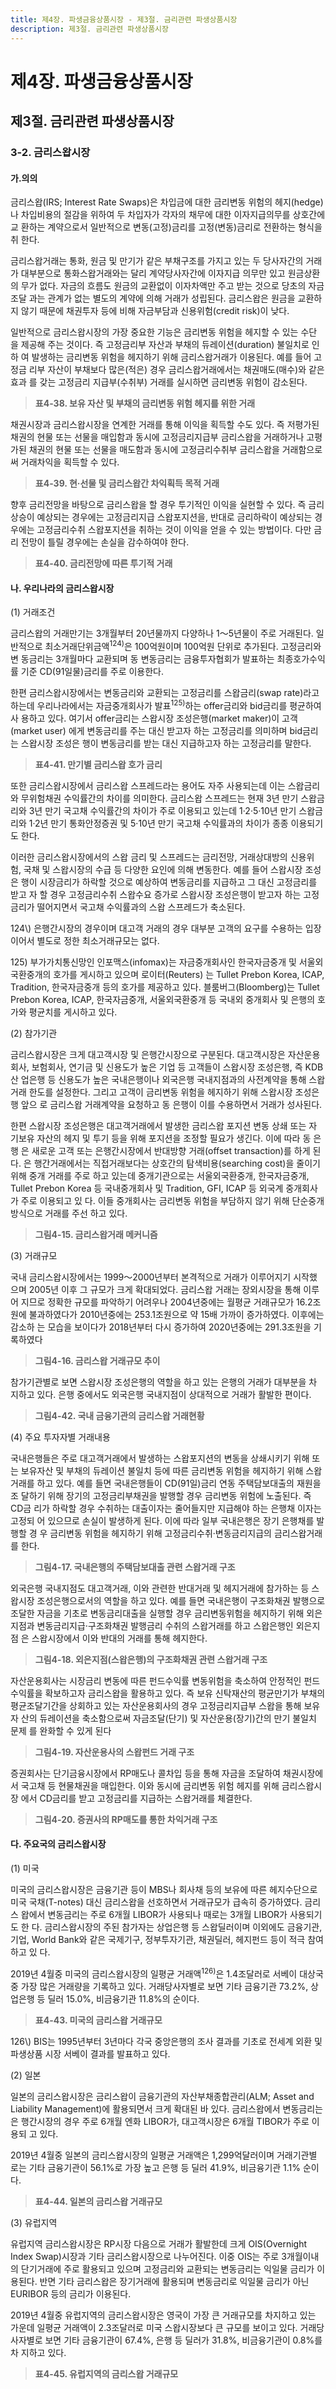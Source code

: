 ```yaml
---
title: 제4장. 파생금융상품시장 - 제3절. 금리관련 파생상품시장
description: 제3절. 금리관련 파생상품시장
---
```


# 제4장. 파생금융상품시장

## 제3절. 금리관련 파생상품시장

### 3-2. 금리스왑시장

#### 가.의의

금리스왑(IRS; Interest Rate Swaps)은 차입금에 대한 금리변동 위험의 헤지(hedge)나
차입비용의 절감을 위하여 두 차입자가 각자의 채무에 대한 이자지급의무를 상호간에 교
환하는 계약으로서 일반적으로 변동(고정)금리를 고정(변동)금리로 전환하는 형식을 취
한다.

금리스왑거래는 통화, 원금 및 만기가 같은 부채구조를 가지고 있는 두 당사자간의 거래
가 대부분으로 통화스왑거래와는 달리 계약당사자간에 이자지급 의무만 있고 원금상환 의
무가 없다. 자금의 흐름도 원금의 교환없이 이자차액만 주고 받는 것으로 당초의 자금조달
과는 관계가 없는 별도의 계약에 의해 거래가 성립된다. 금리스왑은 원금을 교환하지 않기
때문에 채권투자 등에 비해 자금부담과 신용위험(credit risk)이 낮다.

일반적으로 금리스왑시장의 가장 중요한 기능은 금리변동 위험을 헤지할 수 있는 수단
을 제공해 주는 것이다. 즉 고정금리부 자산과 부채의 듀레이션(duration) 불일치로 인하
여 발생하는 금리변동 위험을 헤지하기 위해 금리스왑거래가 이용된다. 예를 들어 고정금
리부 자산이 부채보다 많은(적은) 경우 금리스왑거래에서는 채권매도(매수)와 같은 효과
를 갖는 고정금리 지급부(수취부) 거래를 실시하면 금리변동 위험이 감소된다.

> __표4-38. 보유 자산 및 부채의 금리변동 위험 헤지를 위한 거래__

<GCenterImg src ="/fm/t4-22.png" caption="표4-22. 주요 선물거래소의 금리선물 거래규모"/>


채권시장과 금리스왑시장을 연계한 거래를 통해 이익을 획득할 수도 있다. 즉 저평가된
채권의 현물 또는 선물을 매입함과 동시에 고정금리지급부 금리스왑을 거래하거나 고평
가된 채권의 현물 또는 선물을 매도함과 동시에 고정금리수취부 금리스왑을 거래함으로
써 거래차익을 획득할 수 있다.

> __표4-39. 현·선물 및 금리스왑간 차익획득 목적 거래__

<GCenterImg src ="/fm/t4-22.png" caption="표4-22. 주요 선물거래소의 금리선물 거래규모"/>


향후 금리전망을 바탕으로 금리스왑을 할 경우 투기적인 이익을 실현할 수 있다. 즉 금리
상승이 예상되는 경우에는 고정금리지급 스왑포지션을, 반대로 금리하락이 예상되는 경
우에는 고정금리수취 스왑포지션을 취하는 것이 이익을 얻을 수 있는 방법이다. 다만 금리
전망이 틀릴 경우에는 손실을 감수하여야 한다.

> __표4-40. 금리전망에 따른 투기적 거래__

<GCenterImg src ="/fm/t4-22.png" caption="표4-22. 주요 선물거래소의 금리선물 거래규모"/>


#### 나. 우리나라의 금리스왑시장

(1) 거래조건

금리스왑의 거래만기는 3개월부터 20년물까지 다양하나 1〜5년물이 주로 거래된다. 일
반적으로 최소거래단위금액$^{124)}$은 100억원이며 100억원 단위로 추가된다. 고정금리와 변
동금리는 3개월마다 교환되며 동 변동금리는 금융투자협회가 발표하는 최종호가수익률
기준 CD(91일물)금리를 주로 이용한다.

한편 금리스왑시장에서는 변동금리와 교환되는 고정금리를 스왑금리(swap rate)라고
하는데 우리나라에서는 자금중개회사가 발표$^{125)}$하는 offer금리와 bid금리를 평균하여 사
용하고 있다. 여기서 offer금리는 스왑시장 조성은행(market maker)이 고객(market user)
에게 변동금리를 주는 대신 받고자 하는 고정금리를 의미하며 bid금리는 스왑시장 조성은
행이 변동금리를 받는 대신 지급하고자 하는 고정금리를 말한다.

> __표4-41. 만기별 금리스왑 호가 금리__

<GCenterImg src ="/fm/t4-22.png" caption="표4-22. 주요 선물거래소의 금리선물 거래규모"/>


또한 금리스왑시장에서 금리스왑 스프레드라는 용어도 자주 사용되는데 이는 스왑금리
와 무위험채권 수익률간의 차이를 의미한다. 금리스왑 스프레드는 현재 3년 만기 스왑금
리와 3년 만기 국고채 수익률간의 차이가 주로 이용되고 있는데 1·2·5·10년 만기 스왑금
리와 1·2년 만기 통화안정증권 및 5·10년 만기 국고채 수익률과의 차이가 종종 이용되기도 한다.

이러한 금리스왑시장에서의 스왑 금리 및 스프레드는 금리전망, 거래상대방의 신용위
험, 국채 및 스왑시장의 수급 등 다양한 요인에 의해 변동한다. 예를 들어 스왑시장 조성은
행이 시장금리가 하락할 것으로 예상하여 변동금리를 지급하고 그 대신 고정금리를 받고
자 할 경우 고정금리수취 스왑수요 증가로 스왑시장 조성은행이 받고자 하는 고정금리가
떨어지면서 국고채 수익률과의 스왑 스프레드가 축소된다.

<GComment>
124\) 은행간시장의 경우이며 대고객 거래의 경우 대부분 고객의 요구를 수용하는 입장이어서 별도로 정한 최소거래규모는 없다.

125\) 부가가치통신망인 인포맥스(infomax)는 자금중개회사인 한국자금중개 및 서울외국환중개의 호가를 게시하고 있으며 로이터(Reuters)
는 Tullet Prebon Korea, ICAP, Tradition, 한국자금중개 등의 호가를 제공하고 있다. 블룸버그(Bloomberg)는 Tullet Prebon Korea,
ICAP, 한국자금중개, 서울외국환중개 등 국내외 중개회사 및 은행의 호가와 평균치를 게시하고 있다.
</GComment>



(2) 참가기관

금리스왑시장은 크게 대고객시장 및 은행간시장으로 구분된다. 대고객시장은 자산운용
회사, 보험회사, 연기금 및 신용도가 높은 기업 등 고객들이 스왑시장 조성은행, 즉 KDB산
업은행 등 신용도가 높은 국내은행이나 외국은행 국내지점과의 사전계약을 통해 스왑거래
한도를 설정한다. 그리고 고객이 금리변동 위험을 헤지하기 위해 스왑시장 조성은행 앞으
로 금리스왑 거래계약을 요청하고 동 은행이 이를 수용하면서 거래가 성사된다.

한편 스왑시장 조성은행은 대고객거래에서 발생한 금리스왑 포지션 변동 상쇄 또는 자
기보유 자산의 헤지 및 투기 등을 위해 포지션을 조정할 필요가 생긴다. 이에 따라 동 은행
은 새로운 고객 또는 은행간시장에서 반대방향 거래(offset transaction)를 하게 된다. 은
행간거래에서는 직접거래보다는 상호간의 탐색비용(searching cost)을 줄이기 위해 중개
거래를 주로 하고 있는데 중개기관으로는 서울외국환중개, 한국자금중개, Tullet Prebon
Korea 등 국내중개회사 및 Tradition, GFI, ICAP 등 외국계 중개회사가 주로 이용되고 있
다. 이들 중개회사는 금리변동 위험을 부담하지 않기 위해 단순중개방식으로 거래를 주선
하고 있다.

> __그림4-15. 금리스왑거래 메커니즘__

<GCenterImg src ="/fm/t4-22.png" caption="표4-22. 주요 선물거래소의 금리선물 거래규모"/>


(3) 거래규모

국내 금리스왑시장에서는 1999〜2000년부터 본격적으로 거래가 이루어지기 시작했
으며 2005년 이후 그 규모가 크게 확대되었다. 금리스왑 거래는 장외시장을 통해 이루어
지므로 정확한 규모를 파악하기 어려우나 2004년중에는 월평균 거래규모가 16.2조원에
불과하였다가 2010년중에는 253.1조원으로 약 15배 가까이 증가하였다. 이후에는 감소하
는 모습을 보이다가 2018년부터 다시 증가하여 2020년중에는 291.3조원을 기록하였다

> __그림4-16. 금리스왑 거래규모 추이__

<GCenterImg src ="/fm/t4-22.png" caption="표4-22. 주요 선물거래소의 금리선물 거래규모"/>


참가기관별로 보면 스왑시장 조성은행의 역할을 하고 있는 은행의 거래가 대부분을 차
지하고 있다. 은행 중에서도 외국은행 국내지점이 상대적으로 거래가 활발한 편이다.

> __그림4-42. 국내 금융기관의 금리스왑 거래현황__

<GCenterImg src ="/fm/t4-22.png" caption="표4-22. 주요 선물거래소의 금리선물 거래규모"/>


(4) 주요 투자자별 거래내용

국내은행들은 주로 대고객거래에서 발생하는 스왑포지션의 변동을 상쇄시키기 위해 또
는 보유자산 및 부채의 듀레이션 불일치 등에 따른 금리변동 위험을 헤지하기 위해 스왑
거래를 하고 있다. 예를 들면 국내은행들이 CD(91일)금리 연동 주택담보대출의 재원을 조
달하기 위해 장기의 고정금리부채권을 발행할 경우 금리변동 위험에 노출된다. 즉 CD금
리가 하락할 경우 수취하는 대출이자는 줄어들지만 지급해야 하는 은행채 이자는 고정되
어 있으므로 손실이 발생하게 된다. 이에 따라 일부 국내은행은 장기 은행채를 발행할 경
우 금리변동 위험을 헤지하기 위해 고정금리수취·변동금리지급의 금리스왑거래를 한다.

> __그림4-17. 국내은행의 주택담보대출 관련 스왑거래 구조__

<GCenterImg src ="/fm/t4-22.png" caption="표4-22. 주요 선물거래소의 금리선물 거래규모"/>

외국은행 국내지점도 대고객거래, 이와 관련한 반대거래 및 헤지거래에 참가하는 등 스
왑시장 조성은행으로서의 역할을 하고 있다. 예를 들면 국내은행이 구조화채권 발행으로
조달한 자금을 기초로 변동금리대출을 실행할 경우 금리변동위험을 헤지하기 위해 외은
지점과 변동금리지급·구조화채권 발행금리 수취의 스왑거래를 하고 스왑은행인 외은지점
은 스왑시장에서 이와 반대의 거래를 통해 헤지한다.

> __그림4-18. 외은지점(스왑은행)의 구조화채권 관련 스왑거래 구조__

<GCenterImg src ="/fm/t4-22.png" caption="표4-22. 주요 선물거래소의 금리선물 거래규모"/>

자산운용회사는 시장금리 변동에 따른 펀드수익률 변동위험을 축소하여 안정적인 펀드
수익률을 확보하고자 금리스왑을 활용하고 있다. 즉 보유 신탁재산의 평균만기가 부채의
평균조달기간을 상회하고 있는 자산운용회사의 경우 고정금리지급부 스왑을 통해 보유자
산의 듀레이션을 축소함으로써 자금조달(단기) 및 자산운용(장기)간의 만기 불일치 문제
를 완화할 수 있게 된다

> __그림4-19. 자산운용사의 스왑펀드 거래 구조__

<GCenterImg src ="/fm/t4-22.png" caption="표4-22. 주요 선물거래소의 금리선물 거래규모"/>

증권회사는 단기금융시장에서 RP매도나 콜차입 등을 통해 자금을 조달하여 채권시장에
서 국고채 등 현물채권을 매입한다. 이와 동시에 금리변동 위험 헤지를 위해 금리스왑시장
에서 CD금리를 받고 고정금리를 지급하는 스왑거래를 체결한다.

> __그림4-20. 증권사의 RP매도를 통한 차익거래 구조__

<GCenterImg src ="/fm/t4-22.png" caption="표4-22. 주요 선물거래소의 금리선물 거래규모"/>


#### 다. 주요국의 금리스왑시장


(1) 미국

미국의 금리스왑시장은 금융기관 등이 MBS나 회사채 등의 보유에 따른 헤지수단으로
미국 국채(T-notes) 대신 금리스왑을 선호하면서 거래규모가 급속히 증가하였다. 금리스
왑에서 변동금리는 주로 6개월 LIBOR가 사용되나 때로는 3개월 LIBOR가 사용되기도 한
다. 금리스왑시장의 주된 참가자는 상업은행 등 스왑딜러이며 이외에도 금융기관, 기업,
World Bank와 같은 국제기구, 정부투자기관, 채권딜러, 헤지펀드 등이 적극 참여하고 있
다.

2019년 4월중 미국의 금리스왑시장의 일평균 거래액$^{126)}$은 1.4조달러로 서베이 대상국 중
가장 많은 거래량을 기록하고 있다. 거래당사자별로 보면 기타 금융기관 73.2%, 상업은행
등 딜러 15.0%, 비금융기관 11.8%의 순이다.

> __표4-43. 미국의 금리스왑 거래규모__

<GCenterImg src ="/fm/t4-22.png" caption="표4-22. 주요 선물거래소의 금리선물 거래규모"/>

<GComment>
126\) BIS는 1995년부터 3년마다 각국 중앙은행의 조사 결과를 기초로 전세계 외환 및 파생상품 시장 서베이 결과를 발표하고 있다.

</GComment>


(2) 일본

일본의 금리스왑시장은 금리스왑이 금융기관의 자산부채종합관리(ALM; Asset and
Liability Management)에 활용되면서 크게 확대된 바 있다. 금리스왑에서 변동금리는 은
행간시장의 경우 주로 6개월 엔화 LIBOR가, 대고객시장은 6개월 TIBOR가 주로 이용되
고 있다.

2019년 4월중 일본의 금리스왑시장의 일평균 거래액은 1,299억달러이며 거래기관별
로는 기타 금융기관이 56.1%로 가장 높고 은행 등 딜러 41.9%, 비금융기관 1.1% 순이다.

> __표4-44. 일본의 금리스왑 거래규모__

<GCenterImg src ="/fm/t4-44.png" caption="표4-44. 일본의 금리스왑 거래규모"/>


(3) 유럽지역

유럽지역 금리스왑시장은 RP시장 다음으로 거래가 활발한데 크게 OIS(Overnight
Index Swap)시장과 기타 금리스왑시장으로 나누어진다. 이중 OIS는 주로 3개월이내
의 단기거래에 주로 활용되고 있으며 고정금리와 교환되는 변동금리는 익일물 금리가
이용된다. 반면 기타 금리스왑은 장기거래에 활용되며 변동금리로 익일물 금리가 아닌
EURIBOR 등의 금리가 이용된다.

2019년 4월중 유럽지역의 금리스왑시장은 영국이 가장 큰 거래규모를 차지하고 있는
가운데 일평균 거래액이 2.3조달러로 미국 스왑시장보다 큰 규모를 보이고 있다. 거래당
사자별로 보면 기타 금융기관이 67.4%, 은행 등 딜러가 31.8%, 비금융기관이 0.8%를 차
지하고 있다.

> __표4-45. 유럽지역의 금리스왑 거래규모__

<GCenterImg src ="/fm/t4-45.png" caption="표4-45. 유럽지역의 금리스왑 거래규모"/>
